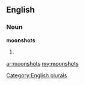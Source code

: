 ==English==

===Noun===
'''moonshots'''

# {{plural of|[[moonshot]]}}

[[Category:English plurals]]

[[ar:moonshots]]
[[my:moonshots]]